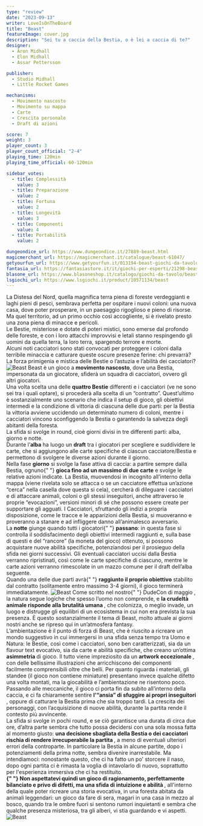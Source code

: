 ```yaml
---
type: "review"
date: "2023-09-13"
writer: LoveIsOnTheBoard
title: "Beast"
featureImage: cover.jpg
description: "Sei tu a caccia della Bestia, o è lei a caccia di te?"
designer:
  - Aron Midhall
  - Elon Midhall
  - Assar Pettersson

publisher:
  - Studio Midhall
  - Little Rocket Games

mechanisms:
  - Movimento nascosto
  - Movimento su mappa
  - Carte
  - Crescita personale
  - Draft di azioni

score: 7
weight: 3
player_count: 3
player_count_official: "2-4"
playing_time: 120min
playing_time_official: 60-120min

sidebar_votes:
  - title: Complessità
    value: 3
  - title: Preparazione
    value: 2
  - title: Fortuna
    value: 2
  - title: Longevità
    value: 3
  - title: Componenti
    value: 4
  - title: Portabilità
    value: 2

dungeondice_url: https://www.dungeondice.it/27889-beast.html
magicmerchant_url: https://magicmerchant.it/catalogue/beast-61047/
getyourfun_url: https://www.getyourfun.it/013194-beast-giochi-da-tavolo-horror.html
fantasia_url: https://fantasiastore.it/it/giochi-per-esperti/21298-beast.html
blasone_url: https://www.blasoneshop.it/catalogo/giochi-da-tavolo/beast-42-2002
lsgiochi_url: https://www.lsgiochi.it/product/10571134/beast
---
```


<Setting>
  La Distesa del Nord, quella magnifica terra piena di foreste verdeggianti e
  laghi pieni di pesci, sembrava perfetta per ospitare i nuovi coloni: una nuova
  casa, dove poter prosperare, in un paesaggio rigoglioso e pieno di risorse. Ma
  quel territorio, ad un primo occhio così accogliente, si è rivelato presto una
  zona piena di minacce e pericoli.
  <br />
  Le Bestie, misteriose e dotate di poteri mistici, sono emerse dal profondo
  delle foreste, e con i loro attacchi improvvisi e letali stanno respingendo
  gli uomini da quella terra, la loro terra, spargendo terrore e morte.
  <br />
  Alcuni noti cacciatori sono stati convocati per proteggere i coloni dalla
  terribile minaccia e catturare queste oscure presenze ferine: chi prevarrà? La
  forza primigenia e mistica delle Bestie o l’astuzia e l’abilità dei
  cacciatori?
</Setting>

<img src="./game1.png" alt="Beast" />

<Rules>
  Beast è un gioco a <strong>movimento nascosto</strong>, dove una Bestia,
  impersonata da un giocatore, sfiderà un squadra di cacciatori, ovvero gli
  altri giocatori.
  <br />
  Una volta scelta una delle <strong>quattro Bestie</strong> differenti e i
  cacciatori (ve ne sono sei tra i quali optare), si procederà alla scelta di un
  “contratto”. Quest’ultimo è sostanzialmente uno scenario che indica il setup
  di gioco, gli obiettivi intermedi e la condizione di vittoria di ciascuna
  delle due parti: per la Bestia la vittoria avviene uccidendo un determinato
  numero di coloni, mentre i cacciatori vincono sconfiggendo la Bestia o
  garantendo la salvezza degli abitanti della foresta.
  <br />
  La sfida si svolge in round, cioè giorni divisi in tre differenti parti: alba,
  giorno e notte.
  <br />
  Durante l’<strong>alba</strong> ha luogo un <strong>draft</strong> tra i
  giocatori per scegliere e suddividere le carte, che si aggiungono alle carte
  specifiche di ciascun cacciatore/Bestia e permettono di svolgere le diverse
  azioni durante il giorno.
  <br />
  Nella fase <strong>giorno</strong> si svolge la fase attiva di caccia: a
  partire sempre dalla Bestia, ognuno{" "}
  <strong>gioca fino ad un massimo di due carte</strong> e svolge le relative
  azioni indicate. La Bestia, muovendosi in incognito all’interno della mappa
  (viene rivelata solo se attacca o se un cacciatore effettua un’azione “cerca”
  nella casella dove questa si cela), cercherà di dileguare i cacciatori e di
  attaccare animali, coloni o gli stessi inseguitori, anche attraverso le
  proprie “evocazioni”, versioni minori di sé che possono essere create per
  supportare gli agguati. I Cacciatori, sfruttando gli indizi a propria
  disposizione, come le tracce e le apparizioni della Bestia, si muoveranno e
  proveranno a stanare e ad infliggere danno all’animalesco avversario.
  <br />
  La <strong>notte</strong> giunge quando tutti i giocatori{" "}
  <strong>passano</strong>: in questa fase si controlla il soddisfacimento degli
  obiettivi intermedi raggiunti e, sulla base di questi e del “rancore” (la
  moneta del gioco) ottenuto, si possono acquistare nuove abilità specifiche,
  potenziandosi per il prosieguo della sfida nei giorni successivi. Gli
  eventuali cacciatori uccisi dalla Bestia verranno ripristinati, così come le
  carte specifiche di ciascuno, mentre le carte azioni verranno rimescolate in
  un mazzo comune per il draft dell’alba seguente.
  <br />
  Quando una delle due parti avrà{" "}
  <strong>raggiunto il proprio obiettivo</strong> stabilito dal contratto
  (solitamente entro massimo 3-4 giorni), il gioco terminerà immediatamente.
</Rules>

<img src="./game2.png" alt="Beast" />

<Feedback>
  Come scritto nel nostro{" "}
  <Link to="/convention/2023-05-18-play-love-is-on-the-board/">
    DudeCon di maggio
  </Link>
  , la natura segue logiche che spesso l’uomo non comprende, e <strong>
    la crudeltà animale risponde alla brutalità umana
  </strong>, che colonizza, o meglio invade, un luogo e distrugge gli equilibri di
  un ecosistema in cui non era prevista la sua presenza. È questo sostanzialmente
  il tema di Beast, molto attuale ai giorni nostri anche se ripreso qui in un’atmosfera
  fantasy.
  <br />
  L’ambientazione è il punto di forza di Beast, che è riuscito a ricreare un mondo
  suggestivo in cui immergersi in una sfida senza tempo tra Uomo e Natura: le Bestie,
  così come i cacciatori, sono ben caratterizzati, sia da un flavour text evocativo,
  sia da carte e abilità specifiche, che creano un’ottima <strong>
    asimmetria
  </strong> di gioco. Il tutto viene impreziosito da un <strong>
    artwork eccezionale
  </strong>, con delle bellissime illustrazioni che arricchiscono dei componenti
  facilmente comprensibili oltre che belli. Per quanto riguarda i materiali, gli
  standee (il gioco non contiene miniature) presentano invece qualche difetto una
  volta montati, ma la giocabilità e l’ambientazione ne risentono poco.
  <br />
  Passando alle meccaniche, il gioco ci porta fin da subito all’interno della caccia,
  e ci fa chiaramente sentire <strong>
    l’“ansia” di sfuggire ai propri inseguitori
  </strong>, oppure di catturare la Bestia prima che sia troppo tardi. La crescita
  dei personaggi, con l’acquisizione di nuove abilità, durante la partita rende il
  contesto più avvincente.
  <br />
  La sfida si svolge in pochi round, e se ciò garantisce una durata di circa due
  ore, d’altra parte sembra che tutto possa decidersi con una sola mossa fatta al
  momento giusto: <strong>
    una decisione sbagliata della Bestia o dei cacciatori rischia di rendere
    irrecuperabile la partita
  </strong>, a meno di eventuali ulteriori errori della controparte. In particolare
  la Bestia in alcune partite, dopo i potenziamenti della prima notte, sembra divenire
  inarrestabile. Ma intendiamoci: nonostante questo, che ci ha fatto un po' storcere
  il naso, dopo ogni partita ci è rimasta la voglia di intavolarlo di nuovo, soprattutto
  per l'esperienza immersiva che ci ha restituito.
  <br />
  <strong>
    {" "}
    Non aspettatevi quindi un gioco di ragionamento, perfettamente bilanciato e privo
    di difetti, ma una sfida di intuizione e abilità
  </strong>, all'interno della quale poter ricreare una storia evocativa, in una
  foresta abitata da animali leggendari: un gioco da fare di sera, magari in una
  casa in mezzo al bosco, quando tra le ombre fuori si sentono rumori inquietanti
  e sembra che qualche presenza misteriosa, tra gli alberi, vi stia guardando e vi
  aspetti.
</Feedback>

<img src="./game3.png" alt="Beast" />
